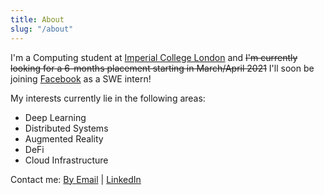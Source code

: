 ```yaml
---
title: About
slug: "/about"
---
```


I'm a Computing student at [Imperial College London](https://imperial.ac.uk) and ~~I'm currently looking for a 6-months placement starting in March/April 2021~~ I'll soon be joining [Facebook](https://facebook.com) as a SWE intern!

My interests currently lie in the following areas:
- Deep Learning
- Distributed Systems
- Augmented Reality
- DeFi
- Cloud Infrastructure

Contact me: [By Email](mailto:rayan.hatout@gmail.com) | [LinkedIn](https://www.linkedin.com/in/rayan-hatout)